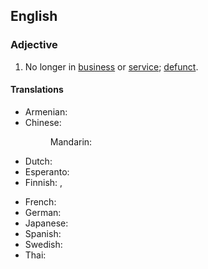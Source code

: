 ==English==

===Adjective===
{{head|en|adjective}}

# No longer in [[business]] or [[service]]; [[defunct]].

====Translations====
{{trans-top|no longer in business}}
* Armenian: {{t-needed|hy}}
* Chinese:
*: Mandarin: {{t-needed|cmn}}
* Dutch: {{t|nl|buiten bedrijf}}
* Esperanto: {{t-needed|eo}}
* Finnish: {{t|fi|[[lakkautettu]]}}, {{t|fi|[[joka|jonka]] [[toiminta]] [[olla|on]] [[lopettaa|lopetettu]]}}
{{trans-mid}}
* French: {{t-needed|fr}}
* German: {{t-needed|de}}
* Japanese: {{t-needed|ja}}
* Spanish: {{t-needed|es}}
* Swedish: {{t-needed|sv}}
* Thai: {{t-needed|th}}
{{trans-bottom}}

{{c|en|Business}}